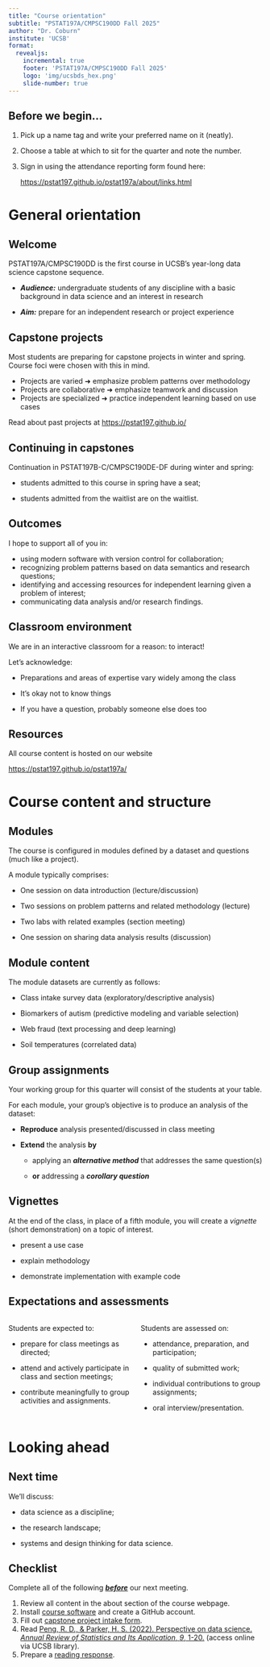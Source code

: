 ```yaml
---
title: "Course orientation"
subtitle: "PSTAT197A/CMPSC190DD Fall 2025"
author: "Dr. Coburn"
institute: 'UCSB'
format: 
  revealjs:
    incremental: true
    footer: 'PSTAT197A/CMPSC190DD Fall 2025'
    logo: 'img/ucsbds_hex.png'
    slide-number: true
---
```


## Before we begin...

1.  Pick up a name tag and write your preferred name on it (neatly).

2.  Choose a table at which to sit for the quarter and note the number.

3.  Sign in using the attendance reporting form found here:

    [https://pstat197.github.io/pstat197a/about/links.html](https://pstat197.github.io/pstat197a/about/links.html#sec-class-forms)

# General orientation

## Welcome

PSTAT197A/CMPSC190DD is the first course in UCSB's year-long data science capstone sequence.

-   ***Audience:*** undergraduate students of any discipline with a basic background in data science and an interest in research

-   ***Aim:*** prepare for an independent research or project experience

## Capstone projects

Most students are preparing for capstone projects in winter and spring. Course foci were chosen with this in mind.

-   Projects are varied ➜ emphasize problem patterns over methodology
-   Projects are collaborative ➜ emphasize teamwork and discussion
-   Projects are specialized ➜ practice independent learning based on use cases

Read about past projects at <https://pstat197.github.io/>

## Continuing in capstones

Continuation in PSTAT197B-C/CMPSC190DE-DF during winter and spring:

-   students admitted to this course in spring have a seat;

-   students admitted from the waitlist are on the waitlist.

## Outcomes

I hope to support all of you in:

-   using modern software with version control for collaboration;
-   recognizing problem patterns based on data semantics and research questions;
-   identifying and accessing resources for independent learning given a problem of interest;
-   communicating data analysis and/or research findings.

## Classroom environment

We are in an interactive classroom for a reason: to interact!

Let's acknowledge:

-   Preparations and areas of expertise vary widely among the class

-   It's okay not to know things

-   If you have a question, probably someone else does too

## Resources

All course content is hosted on our website

<https://pstat197.github.io/pstat197a/>

# Course content and structure

## Modules

The course is configured in modules defined by a dataset and questions (much like a project).

A module typically comprises:

-   One session on data introduction (lecture/discussion)

-   Two sessions on problem patterns and related methodology (lecture)

-   Two labs with related examples (section meeting)

-   One session on sharing data analysis results (discussion)

## Module content

The module datasets are currently as follows:

-   Class intake survey data (exploratory/descriptive analysis)

-   Biomarkers of autism (predictive modeling and variable selection)

-   Web fraud (text processing and deep learning)

-   Soil temperatures (correlated data)

## Group assignments

Your working group for this quarter will consist of the students at your table.

For each module, your group's objective is to produce an analysis of the dataset:

-   **Reproduce** analysis presented/discussed in class meeting

-   **Extend** the analysis **by**

    -   applying an ***alternative method*** that addresses the same question(s)

    -   **or** addressing a ***corollary question***

## Vignettes

At the end of the class, in place of a fifth module, you will create a *vignette* (short demonstration) on a topic of interest.

-   present a use case

-   explain methodology

-   demonstrate implementation with example code

## Expectations and assessments

::::: columns
::: {.column width="50%"}
Students are expected to:

-   prepare for class meetings as directed;

-   attend and actively participate in class and section meetings;

-   contribute meaningfully to group activities and assignments.
:::

::: {.column width="50%"}
Students are assessed on:

-   attendance, preparation, and participation;

-   quality of submitted work;

-   individual contributions to group assignments;

-   oral interview/presentation.
:::
:::::

# Looking ahead

## Next time

We'll discuss:

-   data science as a discipline;

-   the research landscape;

-   systems and design thinking for data science.

## Checklist

Complete all of the following [***before***]{.underline} our next meeting.

1.  Review all content in the about section of the course webpage.
2.  Install [course software](https://pstat197.github.io/pstat197a/about/links.html) and create a GitHub account.
3.  Fill out [capstone project intake form](https://forms.gle/ZedC6ZMHi5KhsDNH7).
4.  Read [Peng, R. D., & Parker, H. S. (2022). Perspective on data science. *Annual Review of Statistics and Its Application*, *9*, 1-20.](https://doi.org/10.1146/annurev-statistics-040220-013917) (access online via UCSB library).
5.  Prepare a [reading response](https://forms.gle/n2GpNGMVXVaAXSWf9).
